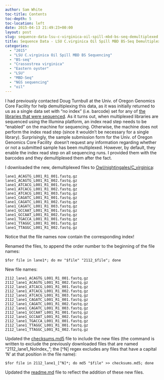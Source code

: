 ```yaml
---
author: Sam White
toc-title: Contents
toc-depth: 5
toc-location: left
date: 2015-04-13 21:49:23+00:00
layout: post
slug: sequence-data-lsu-c-virginica-oil-spill-mbd-bs-seq-demultiplexed
title: Sequence Data - LSU C.virginica Oil Spill MBD BS-Seq Demultiplexed
categories:
  - "2015"
  - "LSU C.virginica Oil Spill MBD BS Sequencing"
  - "BS-seq"
  - "Crassostrea virginica"
  - "Eastern oyster"
  - "LSU"
  - "MBD-Seq"
  - "NGS sequencing"
  - "oil"
---
```


I had previously contacted Doug Turnbull at the Univ. of Oregon Genomics Core Facility for help demultiplexing this data, as it was initially returned to us as a single data set with "no index" (i.e. barcode) set for any of [the libraries that were sequenced](../2015-02-09-sequencing-data-lsu-c-virginica-mbd-bs-seq/index.qmd). As it turns out, when multiplexed libraries are sequenced using the Illumina platform, an index read step needs to be "enabled" on the machine for sequencing. Otherwise, the machine does not perform the index read step (since it wouldn't be necessary for a single library). Surprisingly, the sample submission form for the Univ. of Oregon Genomics Core Facility  doesn't request any information regarding whether or not a submitted sample has been multiplexed. However, by default, they enable the index read step on all sequencing runs. I provided them with the barcodes and they demultiplexed them after the fact.

I downloaded the new, demultiplexed files to [Owl/nightingales/C_virginica](https://owl.fish.washington.edu/nightingales/C_virginica/):

```
lane1_ACAGTG_L001_R1_001.fastq.gz
lane1_ACAGTG_L001_R1_002.fastq.gz
lane1_ATCACG_L001_R1_001.fastq.gz
lane1_ATCACG_L001_R1_002.fastq.gz
lane1_ATCACG_L001_R1_003.fastq.gz
lane1_CAGATC_L001_R1_001.fastq.gz
lane1_CAGATC_L001_R1_002.fastq.gz
lane1_CAGATC_L001_R1_003.fastq.gz
lane1_GCCAAT_L001_R1_001.fastq.gz
lane1_GCCAAT_L001_R1_002.fastq.gz
lane1_TGACCA_L001_R1_001.fastq.gz
lane1_TTAGGC_L001_R1_001.fastq.gz
lane1_TTAGGC_L001_R1_002.fastq.gz
```

Notice that the file names now contain the corresponding index!

Renamed the files, to append the order number to the beginning of the file names:

`$for file in lane1*; do mv "$file" "2112_$file"; done`

New file names:

```
2112_lane1_ACAGTG_L001_R1_001.fastq.gz
2112_lane1_ACAGTG_L001_R1_002.fastq.gz
2112_lane1_ATCACG_L001_R1_001.fastq.gz
2112_lane1_ATCACG_L001_R1_002.fastq.gz
2112_lane1_ATCACG_L001_R1_003.fastq.gz
2112_lane1_CAGATC_L001_R1_001.fastq.gz
2112_lane1_CAGATC_L001_R1_002.fastq.gz
2112_lane1_CAGATC_L001_R1_003.fastq.gz
2112_lane1_GCCAAT_L001_R1_001.fastq.gz
2112_lane1_GCCAAT_L001_R1_002.fastq.gz
2112_lane1_TGACCA_L001_R1_001.fastq.gz
2112_lane1_TTAGGC_L001_R1_001.fastq.gz
2112_lane1_TTAGGC_L001_R1_002.fastq.gz
```

Updated the [checksums.md5](https://owl.fish.washington.edu/nightingales/C_virginica/checksums.md5) file to include the new files (the command is written to exclude the previously downloaded files that are named "2112_lane1_NoIndex_"; the [^N] regex excludes any files that have a capital 'N' at that position in the file name):

`$for file in 2112_lane1_[^N]*; do md5 "$file" >> checksums.md5; done`

Updated the [readme.md](https://owl.fish.washington.edu/nightingales/C_virginica/readme.md) file to reflect the addition of these new files.


